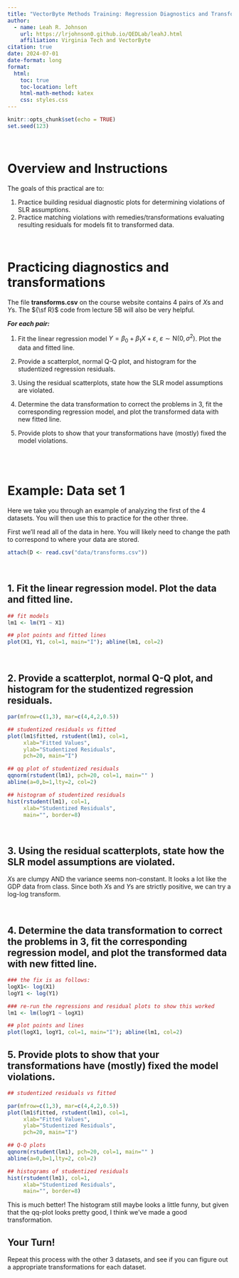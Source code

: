 ```yaml
---
title: "VectorByte Methods Training: Regression Diagnostics and Transformations (practical)"
author:
  - name: Leah R. Johnson 
    url: https://lrjohnson0.github.io/QEDLab/leahJ.html
    affiliation: Virginia Tech and VectorByte
citation: true
date: 2024-07-01
date-format: long
format:
  html:
    toc: true
    toc-location: left
    html-math-method: katex
    css: styles.css
---
```


```r
knitr::opts_chunk$set(echo = TRUE)
set.seed(123)
```

<br>

# Overview and Instructions

The goals of this practical are to:

1.  Practice building residual diagnostic plots for determining violations of SLR assumptions.
2.  Practice matching violations with remedies/transformations evaluating resulting residuals for models fit to transformed data.

<br>

# Practicing diagnostics and transformations

The file **transforms.csv** on the course website contains 4 pairs of $X$s and $Y$s. The ${\sf R}$ code from lecture 5B will also be very helpful.

***For each pair:***

1.  Fit the linear regression model $Y = \beta_0 + \beta_1 X + \varepsilon$, $\varepsilon \sim \mathrm{N}(0,\sigma^2)$. Plot the data and fitted line.

2.  Provide a scatterplot, normal Q-Q plot, and histogram for the studentized regression residuals.

3.  Using the residual scatterplots, state how the SLR model assumptions are violated.

4.  Determine the data transformation to correct the problems in 3, fit the corresponding regression model, and plot the transformed data with new fitted line.

5.  Provide plots to show that your transformations have (mostly) fixed the model violations.

<br> <br>


# Example: Data set 1

Here we take you through an example of analyzing the first of the 4 datasets. You will then use this to practice for the other three. 

First we'll read all of the data in here. You will likely need to change the path to correspond to where your data are stored. 

```r
attach(D <- read.csv("data/transforms.csv"))
```

<br>

## 1.  Fit the linear regression model. Plot the data and fitted line.


```r
## fit models
lm1 <- lm(Y1 ~ X1)

## plot points and fitted lines
plot(X1, Y1, col=1, main="I"); abline(lm1, col=2)
```

<br>

## 2.  Provide a scatterplot, normal Q-Q plot, and histogram for the studentized regression residuals.

```r
par(mfrow=c(1,3), mar=c(4,4,2,0.5))   

## studentized residuals vs fitted
plot(lm1$fitted, rstudent(lm1), col=1,
     xlab="Fitted Values", 
     ylab="Studentized Residuals", 
     pch=20, main="I")

## qq plot of studentized residuals
qqnorm(rstudent(lm1), pch=20, col=1, main="" )
abline(a=0,b=1,lty=2, col=2)

## histogram of studentized residuals
hist(rstudent(lm1), col=1, 
     xlab="Studentized Residuals", 
     main="", border=8)
```


<br>

## 3.  Using the residual scatterplots, state how the SLR model assumptions are violated.

$X$s are clumpy AND the variance seems non-constant. It looks a lot like the GDP data from class. Since both $X$s and $Y$s are strictly positive, we can try a log-log transform.

<br>

## 4.  Determine the data transformation to correct the problems in 3, fit the corresponding regression model, and plot the transformed data with new fitted line.

```r
### the fix is as follows:
logX1<- log(X1)
logY1 <- log(Y1)

### re-run the regressions and residual plots to show this worked
lm1 <- lm(logY1 ~ logX1)

## plot points and lines
plot(logX1, logY1, col=1, main="I"); abline(lm1, col=2)
```


## 5.  Provide plots to show that your transformations have (mostly) fixed the model violations.


```r
## studentized residuals vs fitted

par(mfrow=c(1,3), mar=c(4,4,2,0.5))  
plot(lm1$fitted, rstudent(lm1), col=1,
     xlab="Fitted Values", 
     ylab="Studentized Residuals", 
     pch=20, main="I")

## Q-Q plots
qqnorm(rstudent(lm1), pch=20, col=1, main="" )
abline(a=0,b=1,lty=2, col=2)

## histograms of studentized residuals
hist(rstudent(lm1), col=1, 
     xlab="Studentized Residuals", 
     main="", border=8)
```

This is much better! The histogram still maybe looks a little funny, but given that the qq-plot looks pretty good, I think we've made a good transformation. 

## Your Turn!

Repeat this process with the other 3 datasets, and see if you can figure out a appropriate transformations for each dataset.